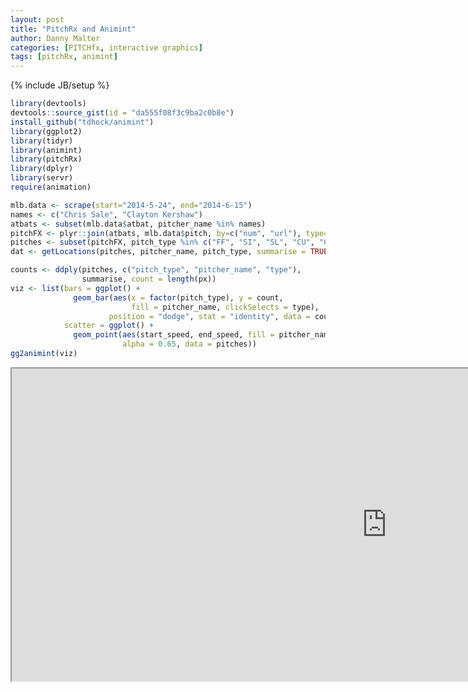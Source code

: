 ```yaml
---
layout: post
title: "PitchRx and Animint"
author: Danny Malter
categories: [PITCHfx, interactive graphics]
tags: [pitchRx, animint]
---
```

{% include JB/setup %}


```r
library(devtools)
devtools::source_gist(id = "da555f08f3c9ba2c0b8e")
install_github("tdhock/animint")
library(ggplot2)
library(tidyr)
library(animint)
library(pitchRx)
library(dplyr)
library(servr)
require(animation)

mlb.data <- scrape(start="2014-5-24", end="2014-6-15")
names <- c("Chris Sale", "Clayton Kershaw")
atbats <- subset(mlb.data$atbat, pitcher_name %in% names)
pitchFX <- plyr::join(atbats, mlb.data$pitch, by=c("num", "url"), type="inner")
pitches <- subset(pitchFX, pitch_type %in% c("FF", "SI", "SL", "CU", "CH"))
dat <- getLocations(pitches, pitcher_name, pitch_type, summarise = TRUE)

counts <- ddply(pitches, c("pitch_type", "pitcher_name", "type"),
                summarise, count = length(px))
viz <- list(bars = ggplot() +
              geom_bar(aes(x = factor(pitch_type), y = count,
                           fill = pitcher_name, clickSelects = type),
                      position = "dodge", stat = "identity", data = counts),
            scatter = ggplot() +
              geom_point(aes(start_speed, end_speed, fill = pitcher_name, showSelected = type),
                         alpha = 0.65, data = pitches))
gg2animint(viz)
```

<iframe src="http://cpsievert.github.io/pitchRx/animint/" width="1200" height="500"> </iframe>
